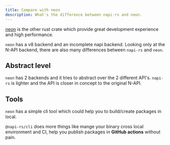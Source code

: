 ```yaml
---
title: Compare with neon
description: What's the difference between napi-rs and neon.
---
```


[neon](https://neon-bindings.com/) is the other rust crate which provide great development experience and high performance.

<!-- Neon 有一个成熟的基于 v8 API 的实现和一个未完成的 N-API 实现，只看 N-API 这一层面的实现，napi-rs 与 neon 也有许多不同的地方 -->

`neon` has a v8 backend and an incomplete napi backend. Looking only at the N-API backend, there are also many differences between `napi-rs` and `neon`.

## Abstract level

`neon` has 2 backends and it tries to abstract over the 2 different API's.
`napi-rs` is lighter and the API is closer in concept to the original N-API.

## Tools

`neon` has a simple cli tool which could help you to build/create packages in local.

`@napi-rs/cli` does more things like mange your binary cross local environment and CI, help you publish packages in **GitHub actions** without pain.
